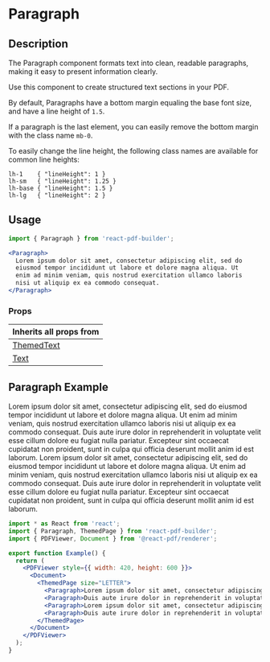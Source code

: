 

<Meta title="Documentation/Components/Typography/Paragraph" />

<h1>Paragraph</h1>

## Description

The Paragraph component formats text into clean, readable paragraphs, making it easy to present information clearly.

Use this component to create structured text sections in your PDF.

By default, Paragraphs have a bottom margin equaling the base font size, and have a line height of `1.5`. 

If a paragraph is the last element, you can easily remove the bottom margin with the class name `mb-0`.

To easily change the line height, the following class names are available for common line heights:

```
lh-1	{ "lineHeight": 1 }
lh-sm	{ "lineHeight": 1.25 }
lh-base	{ "lineHeight": 1.5 }
lh-lg	{ "lineHeight": 2 }
```

## Usage

```jsx
import { Paragraph } from 'react-pdf-builder';
```

```jsx
<Paragraph>
  Lorem ipsum dolor sit amet, consectetur adipiscing elit, sed do 
  eiusmod tempor incididunt ut labore et dolore magna aliqua. Ut 
  enim ad minim veniam, quis nostrud exercitation ullamco laboris 
  nisi ut aliquip ex ea commodo consequat.
</Paragraph>
```

### Props

| Inherits all props from                                                                                                    |
| -------------------------------------------------------------------------------------------------------------------------- |
| [ThemedText](https://justinmahar.github.io/react-pdf-builder/?path=/docs/documentation-components-basics-themedtext--docs) |
| [Text](https://react-pdf.org/components#text)                                                                              |

## Paragraph Example

<DocsPDF>
  <Paragraph>Lorem ipsum dolor sit amet, consectetur adipiscing elit, sed do eiusmod tempor incididunt ut labore et dolore magna aliqua. Ut enim ad minim veniam, quis nostrud exercitation ullamco laboris nisi ut aliquip ex ea commodo consequat.</Paragraph>
  <Paragraph>Duis aute irure dolor in reprehenderit in voluptate velit esse cillum dolore eu fugiat nulla pariatur. Excepteur sint occaecat cupidatat non proident, sunt in culpa qui officia deserunt mollit anim id est laborum.</Paragraph>
  <Paragraph>Lorem ipsum dolor sit amet, consectetur adipiscing elit, sed do eiusmod tempor incididunt ut labore et dolore magna aliqua. Ut enim ad minim veniam, quis nostrud exercitation ullamco laboris nisi ut aliquip ex ea commodo consequat.</Paragraph>
  <Paragraph>Duis aute irure dolor in reprehenderit in voluptate velit esse cillum dolore eu fugiat nulla pariatur. Excepteur sint occaecat cupidatat non proident, sunt in culpa qui officia deserunt mollit anim id est laborum.</Paragraph>
</DocsPDF>

```jsx
import * as React from 'react';
import { Paragraph, ThemedPage } from 'react-pdf-builder';
import { PDFViewer, Document } from '@react-pdf/renderer';

export function Example() {
  return (
    <PDFViewer style={{ width: 420, height: 600 }}>
      <Document>
        <ThemedPage size="LETTER">
          <Paragraph>Lorem ipsum dolor sit amet, consectetur adipiscing elit, sed do eiusmod tempor incididunt ut labore et dolore magna aliqua. Ut enim ad minim veniam, quis nostrud exercitation ullamco laboris nisi ut aliquip ex ea commodo consequat.</Paragraph>
          <Paragraph>Duis aute irure dolor in reprehenderit in voluptate velit esse cillum dolore eu fugiat nulla pariatur. Excepteur sint occaecat cupidatat non proident, sunt in culpa qui officia deserunt mollit anim id est laborum.</Paragraph>
          <Paragraph>Lorem ipsum dolor sit amet, consectetur adipiscing elit, sed do eiusmod tempor incididunt ut labore et dolore magna aliqua. Ut enim ad minim veniam, quis nostrud exercitation ullamco laboris nisi ut aliquip ex ea commodo consequat.</Paragraph>
          <Paragraph>Duis aute irure dolor in reprehenderit in voluptate velit esse cillum dolore eu fugiat nulla pariatur. Excepteur sint occaecat cupidatat non proident, sunt in culpa qui officia deserunt mollit anim id est laborum.</Paragraph>
        </ThemedPage>
      </Document>
    </PDFViewer>
  );
}
```
